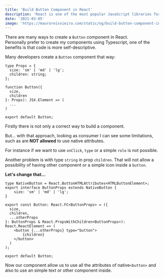 ```yaml
---
title: 'Build Button Component in React'
description: 'React is one of the most popular JavaScript libraries for building user interfaces, in that post a will demonstrate I good practices to build a Button component.'
date: '2021-03-05'
image: 'https://mauroreisvieira.com/static/og/build-button-component-in-react.png'
---
```


There are many ways to create a `Button` component in React.\
Personally prefer to create my components using Typescript, one of the benefits is that code is more self-descriptive.

Many developers create a `Button` component that way:

```tsx
type Props = {
  size: 'sm' | 'md' | 'lg';
  children: string;
};

function Button({
  size,
  children
}: Props): JSX.Element => (
  ...
)

export default Button;
```

<Alert>
  Firstly there is not only a correct way to build a component.
</Alert>

But... with that approach, looking as consumer I can see some limitations, such as are **NOT allowed** to use native attributes.

For instance if we want to use `onClick`, `type` or a simple `role` is not possible.

Another problem is with type `string` in prop `children`.
That will not allow a possibility of having other component or a simple icon inside a `button`.

**Let's change that...**

```tsx
type NativeButton = React.ButtonHTMLAttributes<HTMLButtonElement>;
export interface ButtonProps extends NativeButton {
    size: 'sm' | 'md' | 'lg';
}

export const Button: React.FC<ButtonProps> = ({
  size,
  children,
  ...otherProps
}: ButtonProps & React.PropsWithChildren<ButtonProps>): React.ReactElement => (
    <button {...otherProps} type="button">
        {children}
    </button>
  )
);

export default Button;
```

Now our component allow us to use all the attributes of native`<button>` and also to use an simple text or other component inside.
